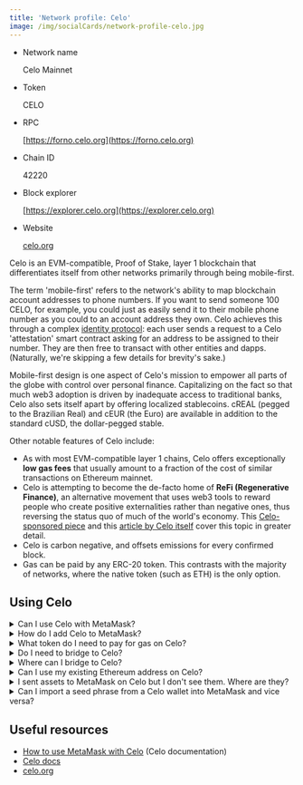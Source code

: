 ```yaml
---
title: 'Network profile: Celo'
image: /img/socialCards/network-profile-celo.jpg
---
```



<CustomLayout />

- Network name

  Celo Mainnet

- Token

  CELO

- RPC

  [https://forno.celo.org](https://forno.celo.org)

- Chain ID

  42220

- Block explorer

  [https://explorer.celo.org](https://explorer.celo.org)

- Website

  [celo.org](https://celo.org/)

Celo is an EVM-compatible, Proof of Stake, layer 1 blockchain that differentiates itself from other networks primarily through being mobile-first.

The term 'mobile-first' refers to the network's ability to map blockchain account addresses to phone numbers. If you want to send someone 100 CELO, for example, you could just as easily send it to their mobile phone number as you could to an account address they own. Celo achieves this through a complex [identity protocol](https://docs.celo.org/protocol/identity): each user sends a request to a Celo 'attestation' smart contract asking for an address to be assigned to their number. They are then free to transact with other entities and dapps. (Naturally, we're skipping a few details for brevity's sake.)

Mobile-first design is one aspect of Celo's mission to empower all parts of the globe with control over personal finance. Capitalizing on the fact so that much web3 adoption is driven by inadequate access to traditional banks, Celo also sets itself apart by offering localized stablecoins. cREAL (pegged to the Brazilian Real) and cEUR (the Euro) are available in addition to the standard cUSD, the dollar-pegged stable.

Other notable features of Celo include:

- As with most EVM-compatible layer 1 chains, Celo offers exceptionally **low gas fees** that usually amount to a fraction of the cost of similar transactions on Ethereum mainnet.
- Celo is attempting to become the de-facto home of **ReFi (Regenerative Finance)**, an alternative movement that uses web3 tools to reward people who create positive externalities rather than negative ones, thus reversing the status quo of much of the world's economy. This [Celo-sponsored piece](https://www.notboring.co/p/celo-building-a-regenerative-economy?s=r) and this [article by Celo itself](https://blog.celo.org/cryptocurrency-for-a-beautiful-planet-e47299dfb1c3) cover this topic in greater detail.
- Celo is carbon negative, and offsets emissions for every confirmed block.
- Gas can be paid by any ERC-20 token. This contrasts with the majority of networks, where the native token (such as ETH) is the only option.

## **Using Celo**

<details>
<summary>Can I use Celo with MetaMask?</summary>
<div>

Yes — Celo is EVM-compatible, and MetaMask can be used with any EVM-compatible network.

</div>
</details>

<details>
<summary>How do I add Celo to MetaMask?</summary>
<div>

You can use any of the methods detailed here: [How to add a custom network RPC](/networks-and-sidechains/managing-networks/how-to-add-a-custom-network-rpc)

They include:

- Hitting 'Add network' in MetaMask, and finding Celo on the popular networks list (the easiest method). This is only available on Extension.
- Adding Celo via [chainlist.wtf](/networks-and-sidechains/managing-networks/add-a-network-using-chainlist)
- Adding manually by inputting the network details at the top of this article.

</div>
</details>

<details>
<summary>What token do I need to pay for gas on Celo?</summary>
<div>

As mentioned above, you can theoretically pay for gas using any ERC-20 token in your wallet on the Celo network.

Generally, you can select which token you want to use to pay for gas. You can read more [here](https://docs.celo.org/protocol/transaction/erc20-transaction-fees).

Note that this feature is not yet supported in MetaMask.

</div>
</details>

<details>
<summary>Do I need to bridge to Celo?</summary>
<div>

You do not *need *to bridge to Celo unless you want to get assets you already own onto the network. Celo maintains a list of links to bridges [here](https://docs.celo.org/protocol/bridge).

An alternative to bridging is to buy assets directly on Celo. You can do this using the Buy page in MetaMask Portfolio, or via the 'Buy' buttons in MetaMask Extension or Mobile.

However, to use Celo at all, you ***must *either bridge or buy assets**. Celo is a separate blockchain from Ethereum and others; having assets in MetaMask on other networks does not mean you have anything on Celo.

</div>
</details>

<details>
<summary>Where can I bridge to Celo?</summary>
<div>

See Celo's list of bridges [here](https://docs.celo.org/protocol/bridge).

Unfortunately, [MetaMask Portfolio](https://portfolio.metamask.io/bridge) does not yet support bridging to Celo.

</div>
</details>

<details>
<summary>Can I use my existing Ethereum address on Celo?</summary>
<div>

Yes — _usually_. Here are some rules:

- If you have an account address in MetaMask, you can send assets to it (and from it, using MetaMask) on Celo. Just change the network to Celo to see the asset. If it doesn't appear automatically, [add the token](/managing-my-tokens/custom-tokens/how-to-display-tokens-in-metamask).
  - This only applies to accounts derived (generated) from a MetaMask Secret Recovery Phrase. Most Celo-native wallets use a different derivation path (style of seed phrase) to MetaMask, so if you want to add Celo accounts from other wallets into MetaMask, you'll need to import via private key, rather than importing a seed phrase.
- **Do not send assets directly to Celo from any other network**. For example, don't send ETH directly to a Celo address without bridging.
  - If you're sending to an address in a wallet that allows you to access both networks—like MetaMask—then this will be fine, as you can just switch networks.

</div>
</details>

<details>
<summary>I sent assets to MetaMask on Celo but I don't see them. Where are they?</summary>
<div>

The good news is that your assets should be easy to display.

If the address you sent the assets to exists—has already been derived (generated) from your Secret Recovery Phrase by [creating an account](/managing-my-wallet/accounts-and-addresses/how-to-add-accounts-in-your-wallet)—and your instance of MetaMask is loaded with that Secret Recovery Phrase, you can:

1. Switch to the Celo network.
2. Ensure you have the token added.

For further guidance on this, see our article: [A token is missing from my wallet](/managing-my-tokens/custom-tokens/a-token-is-missing-from-my-wallet)

</div>
</details>

<details>
<summary>Can I import a seed phrase from a Celo wallet into MetaMask and vice versa?</summary>
<div>

No. Celo-native wallets such as Valora use a different derivation path from MetaMask, so their seed phrases look and behave differently.

If you want to import accounts created in Celo-native wallets, you must import the account's private key. See the method for this [here](/managing-my-wallet/accounts-and-addresses/how-to-import-an-account).

</div>
</details>

## **Useful resources**

- [How to use MetaMask with Celo](https://docs.celo.org/wallet/metamask/use) (Celo documentation)
- [Celo docs](https://docs.celo.org/general)
- [celo.org](https://celo.org/)

